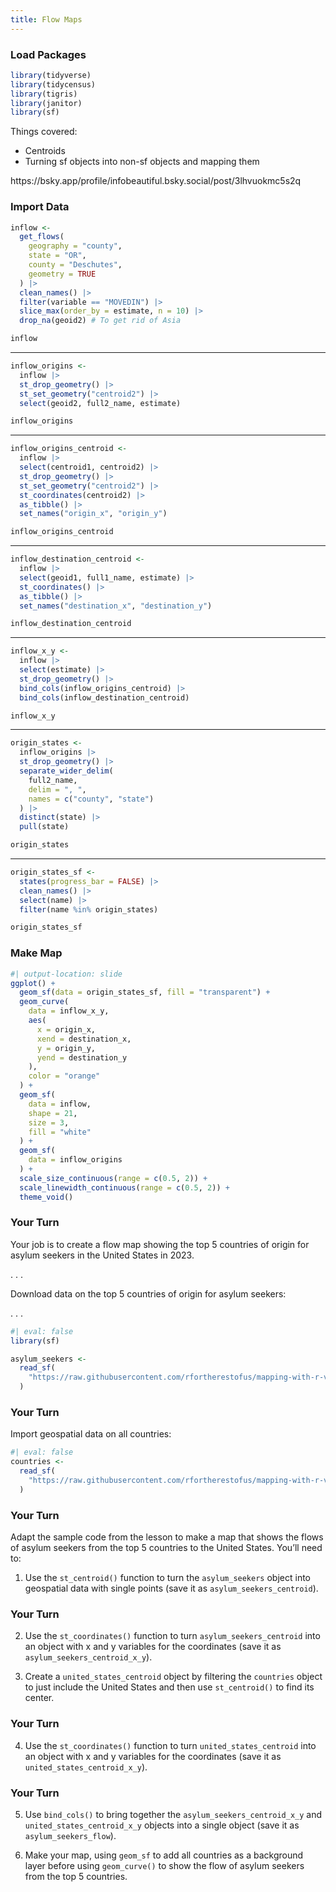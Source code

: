 ```yaml
---
title: Flow Maps
---
```



### Load Packages

```r
library(tidyverse)
library(tidycensus)
library(tigris)
library(janitor)
library(sf)
```

::: {.notes}
Things covered:

- Centroids
- Turning sf objects into non-sf objects and mapping them


https://bsky.app/profile/infobeautiful.bsky.social/post/3lhvuokmc5s2q
:::

### Import Data

```r
inflow <-
  get_flows(
    geography = "county",
    state = "OR",
    county = "Deschutes",
    geometry = TRUE
  ) |>
  clean_names() |>
  filter(variable == "MOVEDIN") |>
  slice_max(order_by = estimate, n = 10) |>
  drop_na(geoid2) # To get rid of Asia

inflow
```

---

```r
inflow_origins <-
  inflow |>
  st_drop_geometry() |>
  st_set_geometry("centroid2") |>
  select(geoid2, full2_name, estimate)

inflow_origins
```

---

```r
inflow_origins_centroid <-
  inflow |>
  select(centroid1, centroid2) |>
  st_drop_geometry() |>
  st_set_geometry("centroid2") |>
  st_coordinates(centroid2) |>
  as_tibble() |>
  set_names("origin_x", "origin_y")

inflow_origins_centroid
```

---

```r
inflow_destination_centroid <-
  inflow |>
  select(geoid1, full1_name, estimate) |>
  st_coordinates() |>
  as_tibble() |>
  set_names("destination_x", "destination_y")

inflow_destination_centroid
```

---

```r
inflow_x_y <-
  inflow |>
  select(estimate) |>
  st_drop_geometry() |>
  bind_cols(inflow_origins_centroid) |>
  bind_cols(inflow_destination_centroid)

inflow_x_y
```

---

```r
origin_states <-
  inflow_origins |>
  st_drop_geometry() |>
  separate_wider_delim(
    full2_name,
    delim = ", ",
    names = c("county", "state")
  ) |>
  distinct(state) |>
  pull(state)

origin_states
```

---

```r
origin_states_sf <-
  states(progress_bar = FALSE) |>
  clean_names() |>
  select(name) |>
  filter(name %in% origin_states)

origin_states_sf
```

### Make Map

```r
#| output-location: slide
ggplot() +
  geom_sf(data = origin_states_sf, fill = "transparent") +
  geom_curve(
    data = inflow_x_y,
    aes(
      x = origin_x,
      xend = destination_x,
      y = origin_y,
      yend = destination_y
    ),
    color = "orange"
  ) +
  geom_sf(
    data = inflow,
    shape = 21,
    size = 3,
    fill = "white"
  ) +
  geom_sf(
    data = inflow_origins
  ) +
  scale_size_continuous(range = c(0.5, 2)) +
  scale_linewidth_continuous(range = c(0.5, 2)) +
  theme_void()
```

### Your Turn {.your-turn}

Your job is to create a flow map showing the top 5 countries of origin for asylum seekers in the United States in 2023. 

. . .

Download data on the top 5 countries of origin for asylum seekers:

. . .


```r
#| eval: false
library(sf)

asylum_seekers <-
  read_sf(
    "https://raw.githubusercontent.com/rfortherestofus/mapping-with-r-v2/refs/heads/main/data/asylum_seekers.geojson"
  )
```

### Your Turn {.your-turn}

Import geospatial data on all countries:


```r
#| eval: false
countries <-
  read_sf(
    "https://raw.githubusercontent.com/rfortherestofus/mapping-with-r-v2/refs/heads/main/data/countries.geojson"
  )
```

### Your Turn {.your-turn}

Adapt the sample code from the lesson to make a map that shows the flows of asylum seekers from the top 5 countries to the United States. You'll need to:

1. Use the `st_centroid()` function to turn the `asylum_seekers` object into geospatial data with single points (save it as `asylum_seekers_centroid`).

### Your Turn {.your-turn}

2. Use the `st_coordinates()` function to turn `asylum_seekers_centroid` into an object with x and y variables for the coordinates (save it as `asylum_seekers_centroid_x_y`).

3. Create a `united_states_centroid` object by filtering the `countries` object to just include the United States and then use `st_centroid()` to find its center.

### Your Turn {.your-turn}

4. Use the `st_coordinates()` function to turn `united_states_centroid` into an object with x and y variables for the coordinates (save it as `united_states_centroid_x_y`).

### Your Turn {.your-turn}

5. Use `bind_cols()` to bring together the `asylum_seekers_centroid_x_y` and `united_states_centroid_x_y` objects into a single object (save it as `asylum_seekers_flow`).

6. Make your map, using `geom_sf` to add all countries as a background layer before using `geom_curve()` to show the flow of asylum seekers from the top 5 countries.